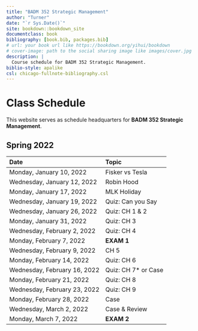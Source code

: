 --- 
title: "BADM 352 Strategic Management"
author: "Turner"
date: "`r Sys.Date()`"
site: bookdown::bookdown_site
documentclass: book
bibliography: [book.bib, packages.bib]
# url: your book url like https://bookdown.org/yihui/bookdown
# cover-image: path to the social sharing image like images/cover.jpg
description: |
  Course schedule for BADM 352 Strategic Management.
biblio-style: apalike
csl: chicago-fullnote-bibliography.csl
---

# Class Schedule  {-}

::: {.rmdimportant}

This website serves as schedule headquarters for **BADM 352 Strategic Management**. 

:::

## Spring 2022  {-}


Date | Topic | 				
|:-------|:------				
| 	Monday, January 10, 2022	| 	Fisker vs Tesla	| 
| 	Wednesday, January 12, 2022	| 	Robin Hood	| 
| 	Monday, January 17, 2022	| 	MLK Holiday	| 
| 	Wednesday, January 19, 2022	| 	Quiz: Can you Say	| 
| 	Wednesday, January 26, 2022	| 	Quiz: CH 1 & 2	| 
| 	Monday, January 31, 2022	| 	Quiz: CH 3	| 
| 	Wednesday, February 2, 2022	| 	Quiz: CH 4	| 
| 	Monday, February 7, 2022	| 	**EXAM 1**	| 
| 	Wednesday, February 9, 2022	| 	CH 5	| 
| 	Monday, February 14, 2022	| 	Quiz: CH 6	| 
| 	Wednesday, February 16, 2022	| 	Quiz: CH 7* or Case	| 
| 	Monday, February 21, 2022	| 	Quiz: CH 8	| 
| 	Wednesday, February 23, 2022	| 	Quiz: CH 9	| 
| 	Monday, February 28, 2022	| 	Case	| 
| 	Wednesday, March 2, 2022	| 	Case & Review	| 
| 	Monday, March 7, 2022	| 	**EXAM 2**	| 

